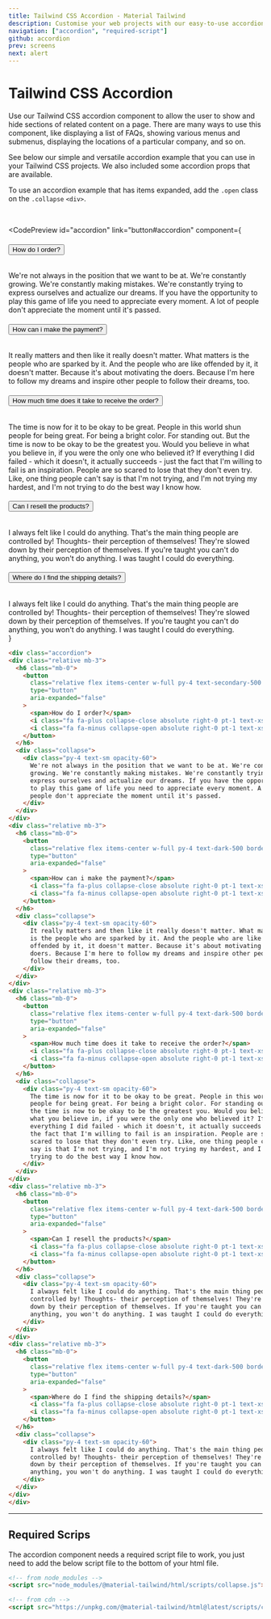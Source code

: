 ```yaml
---
title: Tailwind CSS Accordion - Material Tailwind
description: Customise your web projects with our easy-to-use accordion component for Tailwind CSS using Material Design guidelines.
navigation: ["accordion", "required-script"]
github: accordion
prev: screens
next: alert
---
```


# Tailwind CSS Accordion

Use our Tailwind CSS accordion component to allow the user to show and hide sections of related content on a page. There are many ways to use this component, like displaying a list of FAQs, showing various menus and submenus, displaying the locations of a particular company, and so on.

See below our simple and versatile accordion example that you can use in your Tailwind CSS projects. We also included some accordion props that are available.

To use an accordion example that has items expanded, add the <Code html html>.open</Code> class on the <Code html html>.collapse</Code> `<div>`.

<br />

<CodePreview
  id="accordion"
  link="button#accordion"
  component={
    <div data-accordion="">
      <div class="relative mb-3">
        <h6 class="mb-0">
          <button
            class="relative flex items-center w-full py-4 text-secondary-500 border-b border-grey-300 text-left font-semibold"
            type="button"
            aria-expanded="false"
            accordion-button=""
          >
            <span>How do I order?</span>
            <i class="fa fa-plus collapse-close absolute right-0 pt-1 text-xs"></i>
            <i class="fa fa-minus collapse-open absolute right-0 pt-1 text-xs"></i>
          </button>
        </h6>
        <div data-collapse="" class="open">
          <div class="py-4 text-sm opacity-60">
            We're not always in the position that we want to be at. We're constantly
            growing. We're constantly making mistakes. We're constantly trying to
            express ourselves and actualize our dreams. If you have the opportunity
            to play this game of life you need to appreciate every moment. A lot of
            people don't appreciate the moment until it's passed.
          </div>
        </div>
      </div>
      <div class="relative mb-3">
        <h6 class="mb-0">
          <button
            class="relative flex items-center w-full py-4 text-dark-500 border-b border-grey-300 collapsed text-left font-semibold"
            type="button"
            aria-expanded="false"
            accordion-button=""
          >
            <span>How can i make the payment?</span>
            <i class="fa fa-plus collapse-close absolute right-0 pt-1 text-xs"></i>
            <i class="fa fa-minus collapse-open absolute right-0 pt-1 text-xs"></i>
          </button>
        </h6>
        <div data-collapse="">
          <div class="py-4 text-sm opacity-60">
            It really matters and then like it really doesn't matter. What matters
            is the people who are sparked by it. And the people who are like
            offended by it, it doesn't matter. Because it's about motivating the
            doers. Because I'm here to follow my dreams and inspire other people to
            follow their dreams, too.
          </div>
        </div>
      </div>
      <div class="relative mb-3">
        <h6 class="mb-0">
          <button
            class="relative flex items-center w-full py-4 text-dark-500 border-b border-grey-300 collapsed text-left font-semibold"
            type="button"
            aria-expanded="false"
            accordion-button=""
          >
            <span>How much time does it take to receive the order?</span>
            <i class="fa fa-plus collapse-close absolute right-0 pt-1 text-xs"></i>
            <i class="fa fa-minus collapse-open absolute right-0 pt-1 text-xs"></i>
          </button>
        </h6>
        <div data-collapse="">
          <div class="py-4 text-sm opacity-60">
            The time is now for it to be okay to be great. People in this world shun
            people for being great. For being a bright color. For standing out. But
            the time is now to be okay to be the greatest you. Would you believe in
            what you believe in, if you were the only one who believed it? If
            everything I did failed - which it doesn't, it actually succeeds - just
            the fact that I'm willing to fail is an inspiration. People are so
            scared to lose that they don't even try. Like, one thing people can't
            say is that I'm not trying, and I'm not trying my hardest, and I'm not
            trying to do the best way I know how.
          </div>
        </div>
      </div>
      <div class="relative mb-3">
        <h6 class="mb-0">
          <button
            class="relative flex items-center w-full py-4 text-dark-500 border-b border-grey-300 collapsed text-left font-semibold"
            type="button"
            aria-expanded="false"
            accordion-button=""
          >
            <span>Can I resell the products?</span>
            <i class="fa fa-plus collapse-close absolute right-0 pt-1 text-xs"></i>
            <i class="fa fa-minus collapse-open absolute right-0 pt-1 text-xs"></i>
          </button>
        </h6>
        <div data-collapse="">
          <div class="py-4 text-sm opacity-60">
            I always felt like I could do anything. That's the main thing people are
            controlled by! Thoughts- their perception of themselves! They're slowed
            down by their perception of themselves. If you're taught you can't do
            anything, you won't do anything. I was taught I could do everything.
          </div>
        </div>
      </div>
      <div class="relative mb-3">
        <h6 class="mb-0">
          <button
            class="relative flex items-center w-full py-4 text-dark-500 border-b border-grey-300 collapsed text-left font-semibold"
            type="button"
            aria-expanded="false"
            accordion-button=""
          >
            <span>Where do I find the shipping details?</span>
            <i class="fa fa-plus collapse-close absolute right-0 pt-1 text-xs"></i>
            <i class="fa fa-minus collapse-open absolute right-0 pt-1 text-xs"></i>
          </button>
        </h6>
        <div data-collapse="">
          <div class="py-4 text-sm opacity-60">
            I always felt like I could do anything. That's the main thing people are
            controlled by! Thoughts- their perception of themselves! They're slowed
            down by their perception of themselves. If you're taught you can't do
            anything, you won't do anything. I was taught I could do everything.
          </div>
        </div>
      </div>
    </div>
  }
>
  ```html
<div class="accordion">
  <div class="relative mb-3">
    <h6 class="mb-0">
      <button
        class="relative flex items-center w-full py-4 text-secondary-500 border-b border-grey-300 text-left font-semibold"
        type="button"
        aria-expanded="false"
      >
        <span>How do I order?</span>
        <i class="fa fa-plus collapse-close absolute right-0 pt-1 text-xs"></i>
        <i class="fa fa-minus collapse-open absolute right-0 pt-1 text-xs"></i>
      </button>
    </h6>
    <div class="collapse">
      <div class="py-4 text-sm opacity-60">
        We're not always in the position that we want to be at. We're constantly
        growing. We're constantly making mistakes. We're constantly trying to
        express ourselves and actualize our dreams. If you have the opportunity
        to play this game of life you need to appreciate every moment. A lot of
        people don't appreciate the moment until it's passed.
      </div>
    </div>
  </div>
  <div class="relative mb-3">
    <h6 class="mb-0">
      <button
        class="relative flex items-center w-full py-4 text-dark-500 border-b border-grey-300 collapsed text-left font-semibold"
        type="button"
        aria-expanded="false"
      >
        <span>How can i make the payment?</span>
        <i class="fa fa-plus collapse-close absolute right-0 pt-1 text-xs"></i>
        <i class="fa fa-minus collapse-open absolute right-0 pt-1 text-xs"></i>
      </button>
    </h6>
    <div class="collapse">
      <div class="py-4 text-sm opacity-60">
        It really matters and then like it really doesn't matter. What matters
        is the people who are sparked by it. And the people who are like
        offended by it, it doesn't matter. Because it's about motivating the
        doers. Because I'm here to follow my dreams and inspire other people to
        follow their dreams, too.
      </div>
    </div>
  </div>
  <div class="relative mb-3">
    <h6 class="mb-0">
      <button
        class="relative flex items-center w-full py-4 text-dark-500 border-b border-grey-300 collapsed text-left font-semibold"
        type="button"
        aria-expanded="false"
      >
        <span>How much time does it take to receive the order?</span>
        <i class="fa fa-plus collapse-close absolute right-0 pt-1 text-xs"></i>
        <i class="fa fa-minus collapse-open absolute right-0 pt-1 text-xs"></i>
      </button>
    </h6>
    <div class="collapse">
      <div class="py-4 text-sm opacity-60">
        The time is now for it to be okay to be great. People in this world shun
        people for being great. For being a bright color. For standing out. But
        the time is now to be okay to be the greatest you. Would you believe in
        what you believe in, if you were the only one who believed it? If
        everything I did failed - which it doesn't, it actually succeeds - just
        the fact that I'm willing to fail is an inspiration. People are so
        scared to lose that they don't even try. Like, one thing people can't
        say is that I'm not trying, and I'm not trying my hardest, and I'm not
        trying to do the best way I know how.
      </div>
    </div>
  </div>
  <div class="relative mb-3">
    <h6 class="mb-0">
      <button
        class="relative flex items-center w-full py-4 text-dark-500 border-b border-grey-300 collapsed text-left font-semibold"
        type="button"
        aria-expanded="false"
      >
        <span>Can I resell the products?</span>
        <i class="fa fa-plus collapse-close absolute right-0 pt-1 text-xs"></i>
        <i class="fa fa-minus collapse-open absolute right-0 pt-1 text-xs"></i>
      </button>
    </h6>
    <div class="collapse">
      <div class="py-4 text-sm opacity-60">
        I always felt like I could do anything. That's the main thing people are
        controlled by! Thoughts- their perception of themselves! They're slowed
        down by their perception of themselves. If you're taught you can't do
        anything, you won't do anything. I was taught I could do everything.
      </div>
    </div>
  </div>
  <div class="relative mb-3">
    <h6 class="mb-0">
      <button
        class="relative flex items-center w-full py-4 text-dark-500 border-b border-grey-300 collapsed text-left font-semibold"
        type="button"
        aria-expanded="false"
      >
        <span>Where do I find the shipping details?</span>
        <i class="fa fa-plus collapse-close absolute right-0 pt-1 text-xs"></i>
        <i class="fa fa-minus collapse-open absolute right-0 pt-1 text-xs"></i>
      </button>
    </h6>
    <div class="collapse">
      <div class="py-4 text-sm opacity-60">
        I always felt like I could do anything. That's the main thing people are
        controlled by! Thoughts- their perception of themselves! They're slowed
        down by their perception of themselves. If you're taught you can't do
        anything, you won't do anything. I was taught I could do everything.
      </div>
    </div>
  </div>
</div>
  ```
</CodePreview>

---

## Required Scrips

<span id="required-script" className="scroll-mt-56" />

The accordion component needs a required script file to work, you just need to add the below script file to the bottom of your html file.

```html
<!-- from node_modules -->
<script src="node_modules/@material-tailwind/html/scripts/collapse.js"></script>

<!-- from cdn -->
<script src="https://unpkg.com/@material-tailwind/html@latest/scripts/collapse.js"></script>
```
